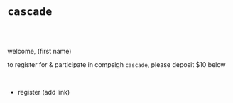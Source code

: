 # <code className="blackCode">cascade</code>

<br/>
<br/>

welcome, (first name) <br />

to register for & participate in compsigh `cascade`, please deposit $10 below

<br />

- register (add link)

